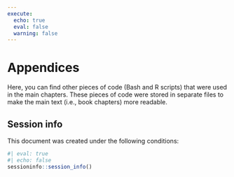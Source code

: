 ```yaml
---
execute: 
  echo: true
  eval: false
  warning: false
---
```


# Appendices {.unnumbered}

Here, you can find other pieces of code (Bash and R scripts) that were
used in the main chapters. These pieces of code were stored in separate files
to make the main text (i.e., book chapters) more readable.


## Session info {.unnumbered}

This document was created under the following conditions:

```r
#| eval: true
#| echo: false
sessioninfo::session_info()
```


